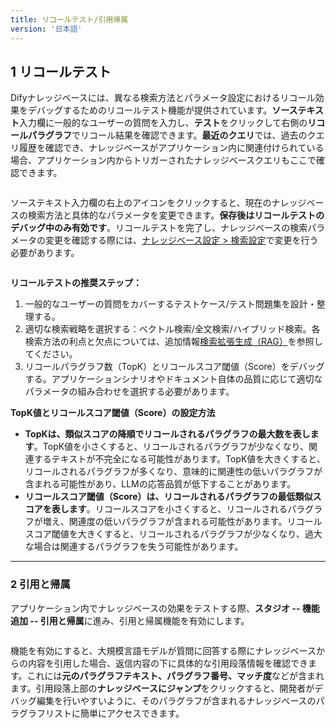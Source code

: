 ```yaml
---
title: リコールテスト/引用帰属
version: '日本語'
---
```


## 1 リコールテスト

Difyナレッジベースには、異なる検索方法とパラメータ設定におけるリコール効果をデバッグするためのリコールテスト機能が提供されています。**ソーステキスト**入力欄に一般的なユーザーの質問を入力し、**テスト**をクリックして右側の**リコールパラグラフ**でリコール結果を確認できます。**最近のクエリ**では、過去のクエリ履歴を確認でき、ナレッジベースがアプリケーション内に関連付けられている場合、アプリケーション内からトリガーされたナレッジベースクエリもここで確認できます。

<Frame caption="リコールテスト">
  <img src="../../img/Retrieval-testing.png" alt="" />
</Frame>

ソーステキスト入力欄の右上のアイコンをクリックすると、現在のナレッジベースの検索方法と具体的なパラメータを変更できます。**保存後はリコールテストのデバッグ中のみ有効です**。リコールテストを完了し、ナレッジベースの検索パラメータの変更を確認する際には、[ナレッジベース設定 > 検索設定](./knowledge-base-creation/upload-documents#4)で変更を行う必要があります。

<Frame caption="リコールテスト-検索設定">
  <img src="../../img/Retrieval-testing-setting.png" alt="" />
</Frame>

**リコールテストの推奨ステップ：**

1. 一般的なユーザーの質問をカバーするテストケース/テスト問題集を設計・整理する。
2. 適切な検索戦略を選択する：ベクトル検索/全文検索/ハイブリッド検索。各検索方法の利点と欠点については、追加情報[検索拡張生成（RAG）](../../learn-more/extended-reading/retrieval-augment/)を参照してください。
3. リコールパラグラフ数（TopK）とリコールスコア閾値（Score）をデバッグする。アプリケーションシナリオやドキュメント自体の品質に応じて適切なパラメータの組み合わせを選択する必要があります。

**TopK値とリコールスコア閾値（Score）の設定方法**

* **TopKは、類似スコアの降順でリコールされるパラグラフの最大数を表します**。TopK値を小さくすると、リコールされるパラグラフが少なくなり、関連するテキストが不完全になる可能性があります。TopK値を大きくすると、リコールされるパラグラフが多くなり、意味的に関連性の低いパラグラフが含まれる可能性があり、LLMの応答品質が低下することがあります。
* **リコールスコア閾値（Score）は、リコールされるパラグラフの最低類似スコアを表します**。リコールスコアを小さくすると、リコールされるパラグラフが増え、関連度の低いパラグラフが含まれる可能性があります。リコールスコア閾値を大きくすると、リコールされるパラグラフが少なくなり、過大な場合は関連するパラグラフを失う可能性があります。

***

### 2 引用と帰属

アプリケーション内でナレッジベースの効果をテストする際、**スタジオ -- 機能追加 -- 引用と帰属**に進み、引用と帰属機能を有効にします。

<Frame caption="引用と帰属機能を有効にする">
  <img src="../../img/citation-and-attribution.png" alt="" />
</Frame>

機能を有効にすると、大規模言語モデルが質問に回答する際にナレッジベースからの内容を引用した場合、返信内容の下に具体的な引用段落情報を確認できます。これには**元のパラグラフテキスト、パラグラフ番号、マッチ度**などが含まれます。引用段落上部の**ナレッジベースにジャンプ**をクリックすると、開発者がデバッグ編集を行いやすいように、そのパラグラフが含まれるナレッジベースのパラグラフリストに簡単にアクセスできます。

<Frame caption="返信内容の引用情報を確認する">
  <img src="../../img/view-citation-informatio.png" alt="" />
</Frame>

